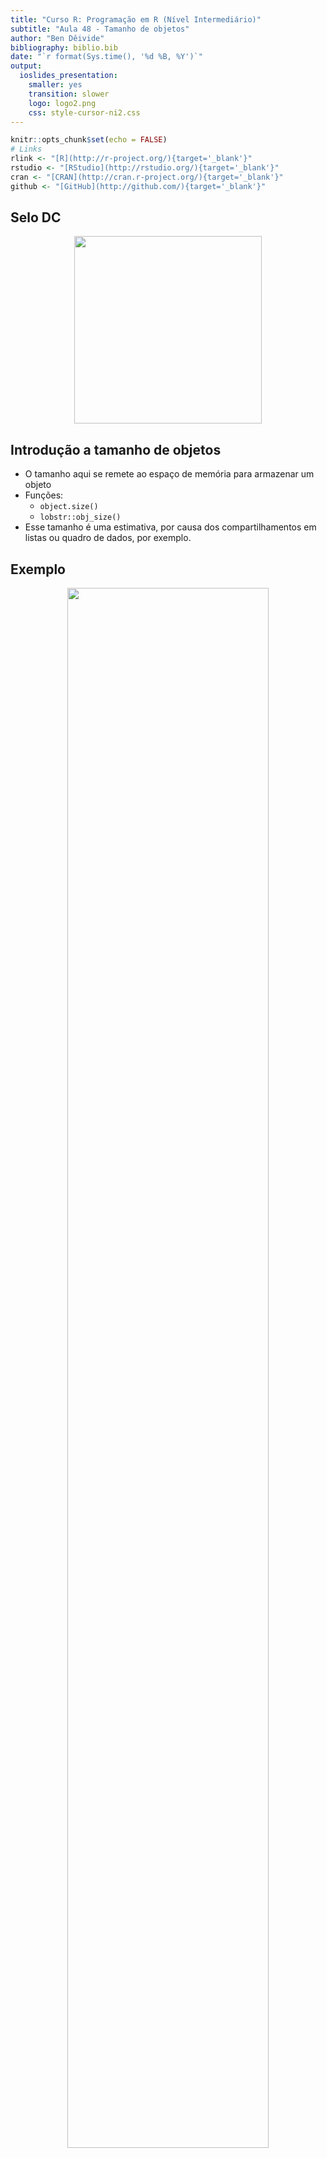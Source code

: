 ```yaml
---
title: "Curso R: Programação em R (Nível Intermediário)"
subtitle: "Aula 48 - Tamanho de objetos"
author: "Ben Dêivide"
bibliography: biblio.bib
date: "`r format(Sys.time(), '%d %B, %Y')`"
output: 
  ioslides_presentation: 
    smaller: yes
    transition: slower
    logo: logo2.png
    css: style-cursor-ni2.css
---
```


```r
knitr::opts_chunk$set(echo = FALSE)
# Links
rlink <- "[R](http://r-project.org/){target='_blank'}"
rstudio <- "[RStudio](http://rstudio.org/){target='_blank'}"
cran <- "[CRAN](http://cran.r-project.org/){target='_blank'}"
github <- "[GitHub](http://github.com/){target='_blank'}"
```


<!--
YAML:
date: "`r format(Sys.time(), '%d %B, %Y')`"
=====
APRESENTACAO:

Inserir nas secoes:
{data-background=boards.jpg data-background-size=cover}
-->


## Selo DC

<center>
[![](SeloDC-preto.png){height=300 width=300}](https://bendeivide.github.io/dc/){target="_blank"}
</center>

## Introdução a tamanho de objetos

- O tamanho aqui se remete ao espaço de memória para armazenar um objeto
- Funções:
  - `object.size()`
  - `lobstr::obj_size()`
- Esse tamanho é uma estimativa, por causa dos compartilhamentos em listas ou quadro de dados, por exemplo.

## Exemplo

<center>
![](tam_lista.png){width="80%"}
</center>

## Vetores tipo `character`

```r
x <- "ben"
lobstr::obj_size(x)
object.size(x)
y <- rep(x, 1000); y
lobstr::obj_size(x)
object.size(x)
```

## Tamanho de objetos equivocados

```r
# Objeto lista
l1 <- list(median, range)
# Quanto de memoria?
lobstr::obj_size(l1)
```

## Tamanho de objetos equivocados

```r
# Inspecionando as funcoes 'median' e 'range'
.Internal(inspect(median))
## @0x0000000006463210 03 CLOSXP g0c0 [MARK,REF(3)] 
## ...
.Internal(inspect(range))
## @0x0000000000368688 08 BUILTINSXP g0c0 [MARK,REF(65535)] 
# Inspecionando o objeto 'l1'
l1 <- list(median, range)
.Internal(inspect(l1))
## @0x000000000038f300 19 VECSXP g0c2 [REF(1)] (len=2, tl=0)
##  @0x0000000006463210 03 CLOSXP g0c0 [MARK,REF(4)] 
##   ...
##  @0x0000000000368688 08 BUILTINSXP g0c0 [MARK,REF(65535)] 
```

## Uso eficiente da chamada `:`

```r
# Tamanho de memoria dos objetos
lobstr::obj_size(1:10)
lobstr::obj_size(1:10000)
lobstr::obj_size(1:1000000)
lobstr::obj_size(c(1:10))
lobstr::obj_size(c(1:10000))
lobstr::obj_size(c(1:1000000))
```

## Bons estudos!

<center>
[![](logo2.png){height=500 width=500}](https://bendeivide.github.io/courses/cursor/){target="_blank"}
</center>
